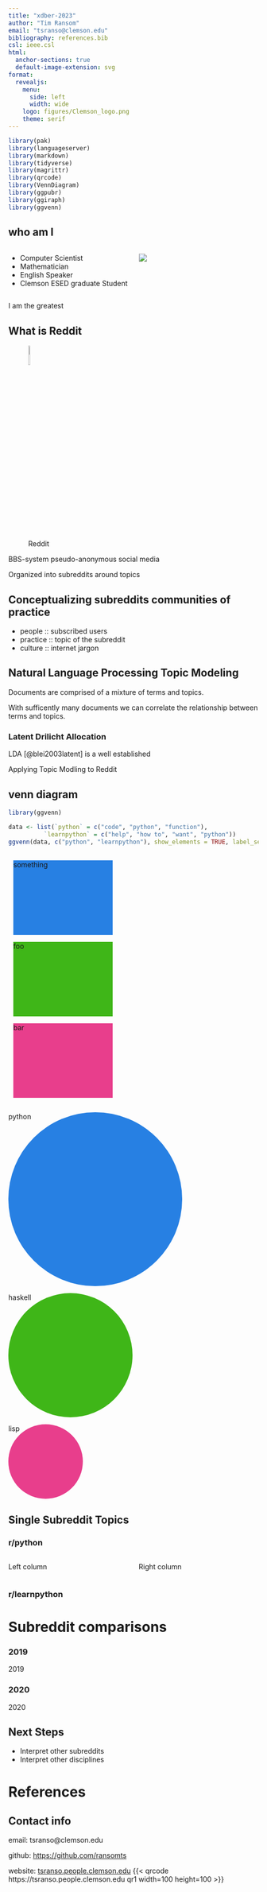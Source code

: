 ```yaml
---
title: "xdber-2023"
author: "Tim Ransom"
email: "tsranso@clemson.edu"
bibliography: references.bib
csl: ieee.csl
html:
  anchor-sections: true
  default-image-extension: svg
format:
  revealjs:
    menu:
      side: left
      width: wide
    logo: figures/Clemson_logo.png
    theme: serif
---
```


```r
library(pak)
library(languageserver)
library(markdown)
library(tidyverse)
library(magrittr)
library(qrcode)
library(VennDiagram)
library(ggpubr)
library(ggiraph)
library(ggvenn)
```



<!-- 
# abstract

Programmers and programming students often find support and community through online spaces. Reddit in particular has a large number of active users participating in online communities of practice for programming and learning to program. Topics being discussed in these two spaces provide a rich data source to address the research question: How can we identify topics of discussion for learning through online communities?

In this work I showcase an established natural language topic modeling algorithm (latent drilect allocation, LDA) to compare the topics of discussion between a community of practice and another community intended for learning that practice. Cross community comparisons and intra community historical trends both contribute to an understanding of what practitioners consider important for learning the practice, learners ponts of struggle, and data indicating evolutions of the practice over time.

I investigate the communities r/Python and r/learnpython for this work. Both are highly active (approx. 1.1 million and 648 thousand members respectively) spaces focused on the practice and learning of the Python programming language. This language is quickly becoming the most popular tool of choice for introductory computing courses and so warrants educational analysis from as many data sources as possible.

This methodology of community comparison is easily extended into other domains with online communities. For example on Reddit there are dual communites for math (r/math & r/learnmath), engineering (r/engineering & r/EngineeringStudents), physics (r/Physics & r/learnPhysics), and several other STEM disciplines.
-->

## who am I

:::: {.columns}
::: {.column width="45%"}
- Computer Scientist
- Mathematician
- English Speaker
- Clemson ESED graduate Student
:::

::: {.column width="45%"}
![](figures/tim-headshot.jpg){width=80%, fig-alt="photograph of Tim"}
:::
::::


::: {.notes}
I am the greatest
:::

## What is Reddit

![Reddit](figures/Reddit_Mark_OnWhite.svg){width=10%}

BBS-system pseudo-anonymous social media

Organized into subreddits around topics

## Conceptualizing subreddits communities of practice

 - people :: subscribed users
 - practice :: topic of the subreddit
 - culture :: internet jargon
   
## Natural Language Processing Topic Modeling

Documents are comprised of a mixture of terms and topics.

With sufficently many documents we can correlate the relationship between terms and topics.

### Latent Drilicht Allocation

LDA [@blei2003latent] is a well established 

 Applying Topic Modling to Reddit

## venn diagram

```r
library(ggvenn)

data <- list(`python` = c("code", "python", "function"),
          `learnpython` = c("help", "how to", "want", "python"))
ggvenn(data, c("python", "learnpython"), show_elements = TRUE, label_sep = "\n\n", fill_color = c("#F56600", "#522D80"))
```

## {auto-animate=true auto-animate-easing="ease-in-out"}

::: {.r-hstack}
::: {data-id="box1" auto-animate-delay="0" style="background: #2780e3; width: 200px; height: 150px; margin: 10px;"}
something
:::

::: {data-id="box2" auto-animate-delay="0.1" style="background: #3fb618; width: 200px; height: 150px; margin: 10px;"}
foo
:::

::: {data-id="box3" auto-animate-delay="0.2" style="background: #e83e8c; width: 200px; height: 150px; margin: 10px;"}
bar
:::
:::

## {auto-animate=true auto-animate-easing="ease-in-out"}

::: {.r-stack}
::: {data-id="box1" style="background: #2780e3; width: 350px; height: 350px; border-radius: 200px;"}
python
:::

::: {data-id="box2" style="background: #3fb618; width: 250px; height: 250px; border-radius: 200px;"}
haskell
:::

::: {data-id="box3" style="background: #e83e8c; width: 150px; height: 150px; border-radius: 200px;"}
lisp
:::
:::


## Single Subreddit Topics

### r/python
:::: {.columns}

::: {.column width="45%"}
Left column
:::

::: {.column width="45%"}
Right column
:::

::::
### r/learnpython

# Subreddit comparisons

::: {.panel-tabset}

### 2019

2019

### 2020

2020

:::

## Next Steps

- Interpret other subreddits
- Interpret other disciplines

# References {.unnumbered}

::: {#refs}
:::

## Contact info

email:
tsranso@clemson.edu

github:
[https://github.com/ransomts](https://github.com/ransomts)

website:
[tsranso.people.clemson.edu](tsranso.people.clemson.edu)
{{< qrcode https://tsranso.people.clemson.edu qr1 width=100 height=100 >}}
